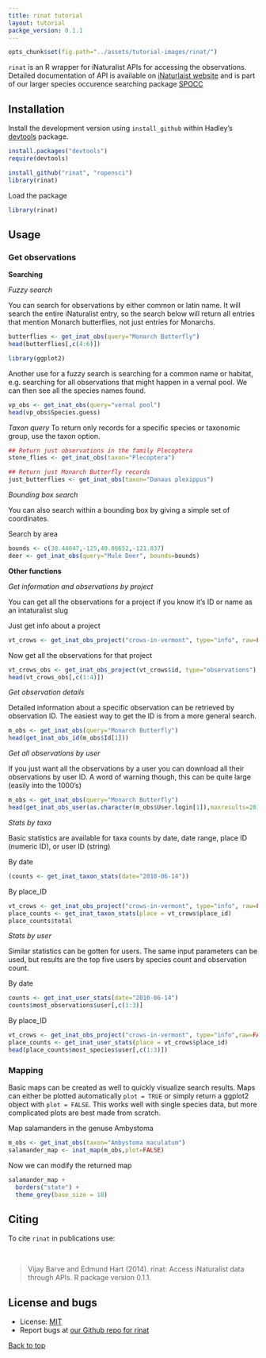 ```yaml
---
title: rinat tutorial
layout: tutorial
packge_version: 0.1.1
---
```


```r
opts_chunk$set(fig.path="../assets/tutorial-images/rinat/")
```

`rinat` is an R wrapper for iNaturalist APIs for accessing the observations. Detailed documentation of API is available on [iNaturlaist website](http://www.inaturalist.org/pages/api+reference) and is part of our larger species occurence searching package [SPOCC](http://github.com/ropensci/spocc)

<section id="installation">

## Installation

Install the development version using `install_github` within Hadley's [devtools](https://github.com/hadley/devtools) package.

```r
install.packages("devtools")
require(devtools)

install_github("rinat", "ropensci")
library(rinat)
```


Load the package

```r
library(rinat)
```

<section id="usage">

## Usage


### Get observations

__Searching__

_Fuzzy search_

You can search for observations by either common or latin name.  It will search the entire iNaturalist entry, so the search below will return all entries that mention Monarch butterflies, not just entries for Monarchs.

```r
butterflies <- get_inat_obs(query="Monarch Butterfly")
head(butterflies[,c(4:6)])
```



```r
library(ggplot2)
```


Another use for a fuzzy search is searching for a common name or habitat, e.g. searching for all observations that might happen in a vernal pool.  We can then see all the species names found.
```r
vp_obs <- get_inat_obs(query="vernal pool")
head(vp_obs$Species.guess)
```


_Taxon query_
To return only records for a specific species or taxonomic group, use the taxon option.

```r
## Return just observations in the family Plecoptera
stone_flies <- get_inat_obs(taxon="Plecoptera")

## Return just Monarch Butterfly records
just_butterflies <- get_inat_obs(taxon="Danaus plexippus")
```


_Bounding box search_

You can also search within a bounding box by giving a simple set of coordinates.

Search by area

```r
bounds <- c(38.44047,-125,40.86652,-121.837)
deer <- get_inat_obs(query="Mule Deer", bounds=bounds)
```

__Other functions__



_Get information and observations by project_

You can get all the observations for a project if you know it's ID or name as an intaturalist slug

Just get info about a project

```r
vt_crows <- get_inat_obs_project("crows-in-vermont", type="info", raw=FALSE)
```

Now get all the observations for that project

```r
vt_crows_obs <- get_inat_obs_project(vt_crows$id, type="observations")
head(vt_crows_obs[,c(1:4)])
```



_Get observation details_

Detailed information about a specific observation can be retrieved by observation ID.  The easiest way to get the ID is from a more general search.

```r
m_obs <- get_inat_obs(query="Monarch Butterfly")
head(get_inat_obs_id(m_obs$Id[1]))
```

_Get all observations by user_

If you just want all the observations by a user you can download all their observations by user ID.  A word of warning though, this can be quite large (easily into the 1000's)

```r
m_obs <- get_inat_obs(query="Monarch Butterfly")
head(get_inat_obs_user(as.character(m_obs$User.login[1]),maxresults=20))[,1:5]
```

_Stats by taxa_

Basic statistics are available for taxa counts by date, date range, place ID (numeric ID), or user ID (string)

By date

```r
(counts <- get_inat_taxon_stats(date="2010-06-14"))
```

By place_ID

```r
vt_crows <- get_inat_obs_project("crows-in-vermont", type="info", raw=FALSE)
place_counts <- get_inat_taxon_stats(place = vt_crows$place_id)
place_counts$total
```

_Stats by user_

Similar statistics can be gotten for users.  The same input parameters can be used, but results are the top five users by species count and observation count.

By date

```r
counts <- get_inat_user_stats(date="2010-06-14")
counts$most_observations$user[,c(1:3)]
```

By place_ID

```r
vt_crows <- get_inat_obs_project("crows-in-vermont", type="info",raw=FALSE)
place_counts <- get_inat_user_stats(place = vt_crows$place_id)
head(place_counts$most_species$user[,c(1:3)])
```

### Mapping

Basic maps can be created as well to quickly visualize search results.  Maps can either be plotted automatically `plot = TRUE` or simply return a ggplot2 object with `plot = FALSE`.  This works well with single species data, but more complicated plots are best made from scratch.

Map salamanders in the genuse Ambystoma

```r
m_obs <- get_inat_obs(taxon="Ambystoma maculatum")
salamander_map <- inat_map(m_obs,plot=FALSE)
```

Now we can modify the returned map

```r
salamander_map +
  borders("state") +
  theme_grey(base_size = 18)
```


<section id="citing">

## Citing

To cite `rinat` in publications use:

<br>

> Vijay Barve and Edmund Hart (2014). rinat: Access iNaturalist data through APIs. R package version 0.1.1.

<section id="license_bugs">

## License and bugs

* License: [MIT](http://opensource.org/licenses/MIT)
* Report bugs at [our Github repo for rinat](https://github.com/ropensci/rinat/issues?state=open)

[Back to top](#top)
